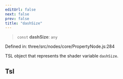 ```yaml
---
editUrl: false
next: false
prev: false
title: "dashSize"
---
```


> `const` **dashSize**: `any`

Defined in: three/src/nodes/core/PropertyNode.js:284

TSL object that represents the shader variable `dashSize`.

## Tsl
